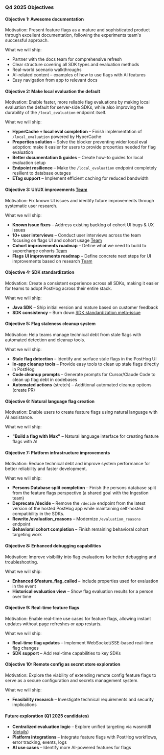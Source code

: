 ### Q4 2025 Objectives

#### Objective 1: Awesome documentation <TeamMember name="Dylan Martin" photo />
Motivation: Present feature flags as a mature and sophisticated product through excellent documentation, following the experiments team's successful approach.

What we will ship:
* Partner with the docs team for comprehensive refresh
* Clear structure covering all SDK types and evaluation methods  
* Real-world scenario walkthroughs
* AI-related content – examples of how to use flags with AI features
* Easy navigation from app to relevant docs

#### Objective 2: Make local evaluation the default <TeamMember name="Dylan Martin" photo /> <TeamMember name="Phil Haack" photo />
Motivation: Enable faster, more reliable flag evaluations by making local evaluation the default for server-side SDKs, while also improving the durability of the `/local_evaluation` endpoint itself.

What we will ship:
* **HyperCache + local eval completion** – Finish implementation of `/local_evaluation` powered by HyperCache <TeamMember name="Phil Haack" photo />
* **Properties solution** – Solve the blocker preventing wider local eval adoption: make it easier for users to provide properties needed for flag evaluation <TeamMember name="Dylan Martin" photo /> <TeamMember name="Phil Haack" photo />
* **Better documentation & guides** – Create how-to guides for local evaluation setup <TeamMember name="Dylan Martin" photo /> <TeamMember name="Phil Haack" photo />
* **Endpoint resilience** – Make the `/local_evaluation` endpoint completely resilient to database outages <TeamMember name="Phil Haack" photo />
* **ETag support** – Implement efficient caching for reduced bandwidth <TeamMember name="Phil Haack" photo />

#### Objective 3: UI/UX improvements [Team](/teams/feature-flags)
Motivation: Fix known UI issues and identify future improvements through systematic user research.

What we will ship:
* **Known issue fixes** – Address existing backlog of cohort UI bugs & UX issues <TeamMember name="Gustavo Strassburger" />
* **10+ user interviews** – Conduct user interviews across the team focusing on flags UI and cohort usage [Team](/teams/feature-flags)
* **Cohort improvements roadmap** – Define what we need to build to supercharge cohorts [Team](/teams/feature-flags)
* **Flags UI improvements roadmap** – Define concrete next steps for UI improvements based on research [Team](/teams/feature-flags)

#### Objective 4: SDK standardization <TeamMember name="Dustin Byrne" photo />
Motivation: Create a consistent experience across all SDKs, making it easier for teams to adopt PostHog across their entire stack.

What we will ship:
* **Java SDK** – Ship initial version and mature based on customer feedback
* **SDK consistency** – Burn down [SDK standardization meta-issue](https://github.com/PostHog/posthog/issues/31425)

#### Objective 5: Flag staleness cleanup system <TeamMember name="Phil Haack" photo />
Motivation: Help teams manage technical debt from stale flags with automated detection and cleanup tools.

What we will ship:
* **Stale flag detection** – Identify and surface stale flags in the PostHog UI
* **In-app cleanup tools** – Provide easy tools to clean up stale flags directly in PostHog
* **Code cleanup prompts** – Generate prompts for Cursor/Claude Code to clean up flag debt in codebases
* **Automated actions** (stretch) – Additional automated cleanup options (create PR)

#### Objective 6: Natural language flag creation <TeamMember name="Phil Haack" photo />
Motivation: Enable users to create feature flags using natural language with AI assistance.

What we will ship:
* **"Build a flag with Max"** – Natural language interface for creating feature flags with AI

#### Objective 7: Platform infrastructure improvements <TeamMember name="Dylan Martin" photo />
Motivation: Reduce technical debt and improve system performance for better reliability and faster development.

What we will ship:
* **Persons Database split completion** – Finish the persons database split from the feature flags perspective (a shared goal with the Ingestion team)
* **Deprecate /decide** – Remove the `/decide` endpoint from the latest version of the hosted PostHog app while maintaining self-hosted compatibility in the SDKs.
* **Rewrite /evaluation_reasons** – Modernize `/evaluation_reasons` endpoint
* **Behavioral cohort completion** – Finish remaining behavioral cohort targeting work

#### Objective 8: Enhanced debugging capabilities <TeamMember name="Dylan Martin" photo />
Motivation: Improve visibility into flag evaluations for better debugging and troubleshooting.

What we will ship:
* **Enhanced $feature_flag_called** – Include properties used for evaluation in the event
* **Historical evaluation view** – Show flag evaluation results for a person over time

#### Objective 9: Real-time feature flags <TeamMember name="Gustavo Strassburger" photo />
Motivation: Enable real-time use cases for feature flags, allowing instant updates without page refreshes or app restarts.

What we will ship:
* **Real-time flag updates** – Implement WebSocket/SSE-based real-time flag changes
* **SDK support** – Add real-time capabilities to key SDKs

#### Objective 10: Remote config as secret store exploration <TeamMember name="Dustin Byrne" photo />
Motivation: Explore the viability of extending remote config feature flags to serve as a secure configuration and secrets management system.

What we will ship:
* **Feasibility research** – Investigate technical requirements and security implications

#### Future exploration (Q1 2025 candidates)
* **Centralized evaluation logic** – Explore unified targeting via wasm/dll ([details](https://github.com/PostHog/product-internal/pull/799))
* **Platform integrations** – Integrate feature flags with PostHog workflows, error tracking, events, logs
* **AI use cases** – Identify more AI-powered features for flags
